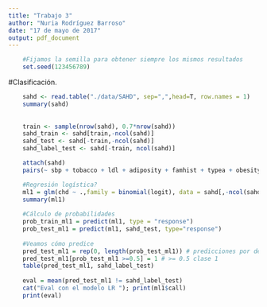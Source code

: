 ```yaml
---
title: "Trabajo 3"
author: "Nuria Rodríguez Barroso"
date: "17 de mayo de 2017"
output: pdf_document
---
```


```r
    #Fijamos la semilla para obtener siempre los mismos resultados
    set.seed(123456789)
```

#Clasificación.

```r
  
    sahd <- read.table("./data/SAHD", sep=",",head=T, row.names = 1)
    summary(sahd)
    
    
    train <- sample(nrow(sahd), 0.7*nrow(sahd))
    sahd_train <- sahd[train,-ncol(sahd)]
    sahd_test <- sahd[-train,-ncol(sahd)]
    sahd_label_test <- sahd[-train, ncol(sahd)]

    attach(sahd)
    pairs(~ sbp + tobacco + ldl + adiposity + famhist + typea + obesity + alcohol + age, data= sahd, col = chd+3)

    #Regresión logística?
    ml1 = glm(chd ~ .,family = binomial(logit), data = sahd[,-ncol(sahd)], subset=train)
    summary(ml1)
    
    #Cálculo de probabilidades
    prob_train_ml1 = predict(ml1, type = "response")
    prob_test_ml1 = predict(ml1, sahd_test, type="response")
    
    #Veamos cómo predice 
    pred_test_ml1 = rep(0, length(prob_test_ml1)) # predicciones por defecto 0
    pred_test_ml1[prob_test_ml1 >=0.5] = 1 # >= 0.5 clase 1
    table(pred_test_ml1, sahd_label_test) 
    
    eval = mean(pred_test_ml1 != sahd_label_test)
    cat("Eval con el modelo LR "); print(ml1$call)
    print(eval)
```
